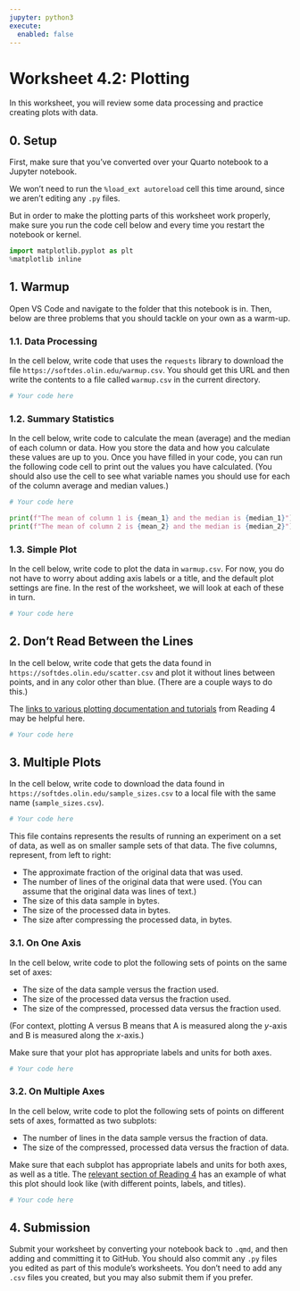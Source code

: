 ```yaml
---
jupyter: python3
execute:
  enabled: false
---
```


# Worksheet 4.2: Plotting

In this worksheet, you will review some data processing and practice creating
plots with data.

## 0. Setup

First, make sure that you've converted over your Quarto notebook to a Jupyter
notebook.

We won't need to run the `%load_ext autoreload` cell this time around, since we
aren't editing any `.py` files.

But in order to make the plotting parts of this worksheet work properly, make
sure you run the code cell below and every time you restart the notebook or
kernel.

```python
import matplotlib.pyplot as plt
%matplotlib inline
```

## 1. Warmup

Open VS Code and navigate to the folder that this notebook is in. Then, below
are three problems that you should tackle on your own as a warm-up.

### 1.1. Data Processing

In the cell below, write code that uses the `requests` library to download the
file `https://softdes.olin.edu/warmup.csv`. You should get this URL and then
write the contents to a file called `warmup.csv` in the current directory.

```python
# Your code here
```

### 1.2. Summary Statistics

In the cell below, write code to calculate the mean (average) and the median of
each column or data. How you store the data and how you calculate these values
are up to you. Once you have filled in your code, you can run the following code
cell to print out the values you have calculated. (You should also use the cell
to see what variable names you should use for each of the column average and
median values.)

```python
# Your code here
```

```python
print(f"The mean of column 1 is {mean_1} and the median is {median_1}")
print(f"The mean of column 2 is {mean_2} and the median is {median_2}")
```

### 1.3. Simple Plot

In the cell below, write code to plot the data in `warmup.csv`. For now, you do
not have to worry about adding axis labels or a title, and the default plot
settings are fine. In the rest of the worksheet, we will look at each of these
in turn.

```python
# Your code here
```

## 2. Don't Read Between the Lines

In the cell below, write code that gets the data found in
`https://softdes.olin.edu/scatter.csv` and plot it without lines between points,
and in any color other than blue. (There are a couple ways to do this.)

The
[links to various plotting documentation and tutorials](https://softdes.olin.edu/docs/readings/4-obtaining-processing-data/#learn-matplotlib-and-pyplot)
from Reading 4 may be helpful here.

```python
# Your code here
```

## 3. Multiple Plots

In the cell below, write code to download the data found in
`https://softdes.olin.edu/sample_sizes.csv` to a local file with the same name
(`sample_sizes.csv`).

```python
# Your code here
```

This file contains represents the results of running an experiment on a set of
data, as well as on smaller sample sets of that data. The five columns,
represent, from left to right:

- The approximate fraction of the original data that was used.
- The number of lines of the original data that were used. (You can assume that
  the original data was lines of text.)
- The size of this data sample in bytes.
- The size of the processed data in bytes.
- The size after compressing the processed data, in bytes.

### 3.1. On One Axis

In the cell below, write code to plot the following sets of points on the same
set of axes:

- The size of the data sample versus the fraction used.
- The size of the processed data versus the fraction used.
- The size of the compressed, processed data versus the fraction used.

(For context, plotting A versus B means that A is measured along the $y$-axis
and B is measured along the $x$-axis.)

Make sure that your plot has appropriate labels and units for both axes.

```python
# Your code here
```

### 3.2. On Multiple Axes

In the cell below, write code to plot the following sets of points on different
sets of axes, formatted as two subplots:

- The number of lines in the data sample versus the fraction of data.
- The size of the compressed, processed data versus the fraction of data.

Make sure that each subplot has appropriate labels and units for both axes, as
well as a title. The
[relevant section of Reading 4](https://softdes.olin.edu/docs/readings/4-obtaining-processing-data/#label-your-plots-with-relevant-information)
has an example of what this plot should look like (with different points,
labels, and titles).

```python
# Your code here
```

## 4. Submission

Submit your worksheet by converting your notebook back to `.qmd`, and then
adding and committing it to GitHub. You should also commit any `.py` files you
edited as part of this module's worksheets. You don't need to add any `.csv`
files you created, but you may also submit them if you prefer.

